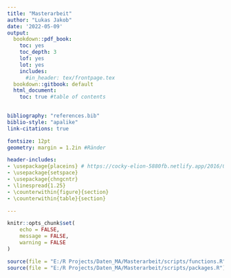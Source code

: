 ```yaml
---
title: "Masterarbeit"
author: "Lukas Jakob"
date: '2022-05-09'
output:
  bookdown::pdf_book:
    toc: yes
    toc_depth: 3
    lof: yes
    lot: yes
    includes:
      #in_header: tex/frontpage.tex
  bookdown::gitbook: default
  html_document:
    toc: true #table of contents
    

bibliography: "references.bib"
biblio-style: "apalike"
link-citations: true

fontsize: 12pt
geometry: margin = 1.2in #Ränder

header-includes:
- \usepackage{placeins} # https://cocky-elion-5880fb.netlify.app/2016/03/30/writing-your-thesis-with-r-markdown-5-the-thesis-layout/
- \usepackage{setspace}
- \usepackage{chngcntr}
- \linespread{1.25}
- \counterwithin{figure}{section}
- \counterwithin{table}{section}

---
```

```r
knitr::opts_chunk$set(
	echo = FALSE,
	message = FALSE,
	warning = FALSE
)
```

```r

source(file = "E:/R Projects/Daten_MA/Masterarbeit/scripts/functions.R")
source(file = "E:/R Projects/Daten_MA/Masterarbeit/scripts/packages.R")
```



